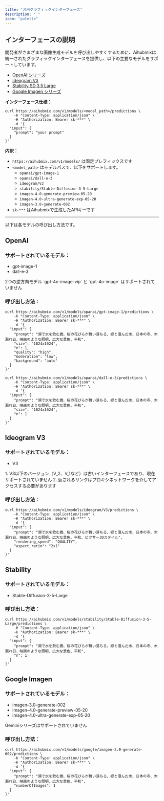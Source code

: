 ```yaml
---
title: "汎用グラフィックインターフェース"
description: " "
icon: "palette"
---
```


## インターフェースの説明

開発者がさまざまな画像生成モデルを呼び出しやすくするために、Aihubmixは統一されたグラフィックインターフェースを提供し、以下の主要なモデルをサポートしています。

- [OpenAI シリーズ](#openai)
- [Ideogram V3](#ideogram-v3)
- [Stability SD 3.5 Large](#stability)
- [Google Imagen シリーズ](#google-imagen)

**インターフェース仕様：**

```shell Curl
curl https://aihubmix.com/v1/models/<model_path>/predictions \
    -H "Content-Type: application/json" \
    -H "Authorization: Bearer sk-***" \
    -d '{
  "input": {
    "prompt": "your prompt"
  }
}'
```

**内訳：**

- `https://aihubmix.com/v1/models/` は固定プレフィックスです
- `<model_path>` はモデルパスで、以下をサポートします。
  - `opanai/gpt-image-1`
  - `opanai/dall-e-3`
  - `ideogram/V3`
  - `stability/Stable-Diffusion-3-5-Large`
  - `imagen-4.0-generate-preview-05-20`
  - `imagen-4.0-ultra-generate-exp-05-20`
  - `imagen-3.0-generate-002`
- `sk-***` はAihubmixで生成したAPIキーです

---

以下は各モデルの呼び出し方法です。

## OpenAI

### サポートされているモデル：

- gpt-image-1
- dall-e-3

<Note>
  2つの逆方向モデル `gpt-4o-image-vip` と `gpt-4o-image` はサポートされていません
</Note>

### 呼び出し方法：

<CodeGroup>

```shell Curl gpt-image-1
curl https://aihubmix.com/v1/models/opanai/gpt-image-1/predictions \
    -H "Content-Type: application/json" \
    -H "Authorization: Bearer sk-***" \
    -d '{
  "input": {
    "prompt": "湖で水を飲む鹿、桜の花びらが舞い落ちる、緑と澄んだ水、日本の寺、木漏れ日、映画のような照明、広大な景色、平和",
    "size": "1024x1024", 
    "n": 1,
    "quality": "high",
    "moderation": "low",
    "background": "auto"
  }
}'
```


```shell Curl dall-e-3
curl https://aihubmix.com/v1/models/opanai/dall-e-3/predictions \
    -H "Content-Type: application/json" \
    -H "Authorization: Bearer sk-***" \
    -d '{
  "input": {
    "prompt": "湖で水を飲む鹿、桜の花びらが舞い落ちる、緑と澄んだ水、日本の寺、木漏れ日、映画のような照明、広大な景色、平和",
    "size": "1024x1024", 
    "n": 1
  }
}'
```

</CodeGroup>

## Ideogram V3

### サポートされているモデル：

- V3

<Note>
  1. V3以下のバージョン（V_2、V_1など）は古いインターフェースであり、現在サポートされていません
  2. 返されるリンクはプロキシネットワークを介してアクセスする必要があります
</Note>

### 呼び出し方法：

<CodeGroup>

```shell Curl
curl https://aihubmix.com/v1/models/ideogram/V3/predictions \
    -H "Content-Type: application/json" \
    -H "Authorization: Bearer sk-***" \
    -d '{
  "input": {
    "prompt": "湖で水を飲む鹿、桜の花びらが舞い落ちる、緑と澄んだ水、日本の寺、木漏れ日、映画のような照明、広大な景色、平和、ピクサー3Dスタイル",
    "rendering_speed": "QUALITY",
    "aspect_ratio": "2x1"
  }
}'
```

</CodeGroup>

## Stability

### サポートされているモデル：

- Stable-Diffusion-3-5-Large

### 呼び出し方法：

<CodeGroup>

```shell Curl
curl https://aihubmix.com/v1/models/stability/Stable-Diffusion-3-5-Large/predictions \
    -H "Content-Type: application/json" \
    -H "Authorization: Bearer sk-***" \
    -d '{
  "input": {
    "prompt": "湖で水を飲む鹿、桜の花びらが舞い落ちる、緑と澄んだ水、日本の寺、木漏れ日、映画のような照明、広大な景色、平和",
    "n": 1
  }
}'
```

</CodeGroup>

## Google Imagen

### サポートされているモデル：

- imagen-3.0-generate-002
- imagen-4.0-generate-preview-05-20
- imagen-4.0-ultra-generate-exp-05-20

<Note>
  Geminiシリーズはサポートされていません
</Note>

### 呼び出し方法：

<CodeGroup>

```shell Curl
curl https://aihubmix.com/v1/models/google/imagen-3.0-generate-002/predictions \
    -H "Content-Type: application/json" \
    -H "Authorization: Bearer sk-***" \
    -d '{
  "input": {
    "prompt": "湖で水を飲む鹿、桜の花びらが舞い落ちる、緑と澄んだ水、日本の寺、木漏れ日、映画のような照明、広大な景色、平和",
    "numberOfImages": 1
  }
}'
```

</CodeGroup>